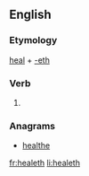 ==English==

===Etymology===
[[heal]] + [[-eth]]

===Verb===
{{en-verb form}}

# {{archaic third-person singular of|heal}}

===Anagrams===
* [[healthe#English|healthe]]

[[fr:healeth]]
[[li:healeth]]